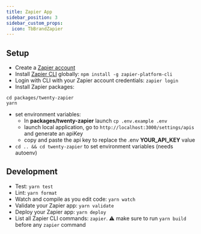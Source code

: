 ```yaml
---
title: Zapier App
sidebar_position: 3
sidebar_custom_props:
  icon: TbBrandZapier
---
```


## Setup
- Create a [Zapier account](https://zapier.com/)
- Install [Zapier CLI](https://platform.zapier.com/quickstart/cli-tutorial) globally: `npm install -g zapier-platform-cli`
- Login with CLI with your Zapier account credentials: `zapier login`
- Install Zapier packages:
```
cd packages/twenty-zapier
yarn
```
- set environment variables:
  - In **packages/twenty-zapier** launch `cp .env.example .env`
  - launch local application, go to `http://localhost:3000/settings/apis` and generate an apiKey
  - copy and paste the api key to replace the .env **YOUR_API_KEY** value
- `cd .. && cd twenty-zapier` to set environment variables (needs autoenv)

## Development
- Test: `yarn test`
- Lint: `yarn format`
- Watch and compile as you edit code: `yarn watch`
- Validate your Zapier app: `yarn validate`
- Deploy your Zapier app: `yarn deploy`
- List all Zapier CLI commands: `zapier`. ⚠️ make sure to run `yarn build` before any `zapier` command
